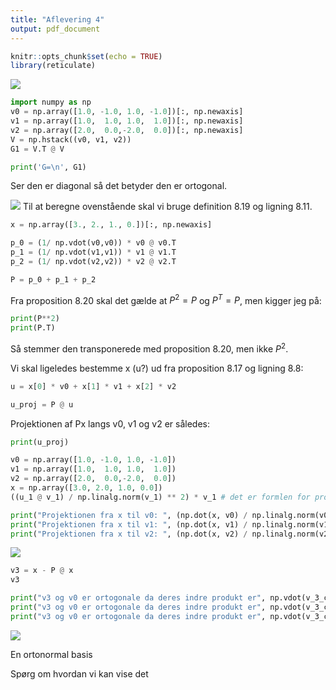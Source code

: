 ```yaml
---
title: "Aflevering 4"
output: pdf_document
---
```


```r
knitr::opts_chunk$set(echo = TRUE)
library(reticulate)
```


![](na-alf4-a.png)

```python
import numpy as np
v0 = np.array([1.0, -1.0, 1.0, -1.0])[:, np.newaxis]
v1 = np.array([1.0,  1.0, 1.0,  1.0])[:, np.newaxis]
v2 = np.array([2.0,  0.0,-2.0,  0.0])[:, np.newaxis]
V = np.hstack((v0, v1, v2))
G1 = V.T @ V

print('G=\n', G1)
```

Ser den er diagonal så det betyder den er ortogonal. 


![](na-alf4-b.png)
Til at beregne ovenstående skal vi bruge definition 8.19 og ligning 8.11.

```python
x = np.array([3., 2., 1., 0.])[:, np.newaxis]

p_0 = (1/ np.vdot(v0,v0)) * v0 @ v0.T
p_1 = (1/ np.vdot(v1,v1)) * v1 @ v1.T
p_2 = (1/ np.vdot(v2,v2)) * v2 @ v2.T

P = p_0 + p_1 + p_2
```

Fra proposition 8.20 skal det gælde at $P^2=P$ og $P^T=P$, men kigger jeg på:
```python
print(P**2)
print(P.T)
```

Så stemmer den transponerede med proposition 8.20, men ikke $P^2$.

Vi skal ligeledes bestemme x (u?) ud fra proposition 8.17 og ligning 8.8:

```python
u = x[0] * v0 + x[1] * v1 + x[2] * v2
```


```python
u_proj = P @ u
```

Projektionen af Px langs v0, v1 og v2 er således:

```python
print(u_proj)
```




```python
v0 = np.array([1.0, -1.0, 1.0, -1.0])
v1 = np.array([1.0,  1.0, 1.0,  1.0])
v2 = np.array([2.0,  0.0,-2.0,  0.0])
x = np.array([3.0, 2.0, 1.0, 0.0])
((u_1 @ v_1) / np.linalg.norm(v_1) ** 2) * v_1 # det er formlen for projektionen.

print("Projektionen fra x til v0: ", (np.dot(x, v0) / np.linalg.norm(v0)**2 ) * v0 )
print("Projektionen fra x til v1: ", (np.dot(x, v1) / np.linalg.norm(v1)**2 ) * v1 )
print("Projektionen fra x til v2: ", (np.dot(x, v2) / np.linalg.norm(v2)**2 ) * v2 )
```



![](na-alf4-c.png)

```python
v3 = x - P @ x
v3

print("v3 og v0 er ortogonale da deres indre produkt er", np.vdot(v_3_c, v0))
print("v3 og v0 er ortogonale da deres indre produkt er", np.vdot(v_3_c, v1))
print("v3 og v0 er ortogonale da deres indre produkt er", np.vdot(v_3_c, v2))
```


![](na-alf4-d.png)

En ortonormal basis 

Spørg om hvordan vi kan vise det

```python

```

